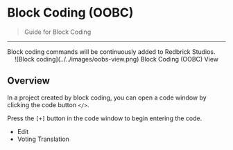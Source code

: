 
# Block Coding (OOBC)

> Guide for Block Coding

---

<Callout type="error" emoji="️‼️">
  Block coding commands will be continuously added to Redbrick Studios.
</Callout>

<br />
<center>
  ![Block coding](../../images/oobs-view.png) Block Coding (OOBC) View
</center>

## Overview

In a project created by block coding, you can open a code window by clicking the code button `</>`.

Press the `[+]` button in the code window to begin entering the code.

- Edit
- Voting Translation
